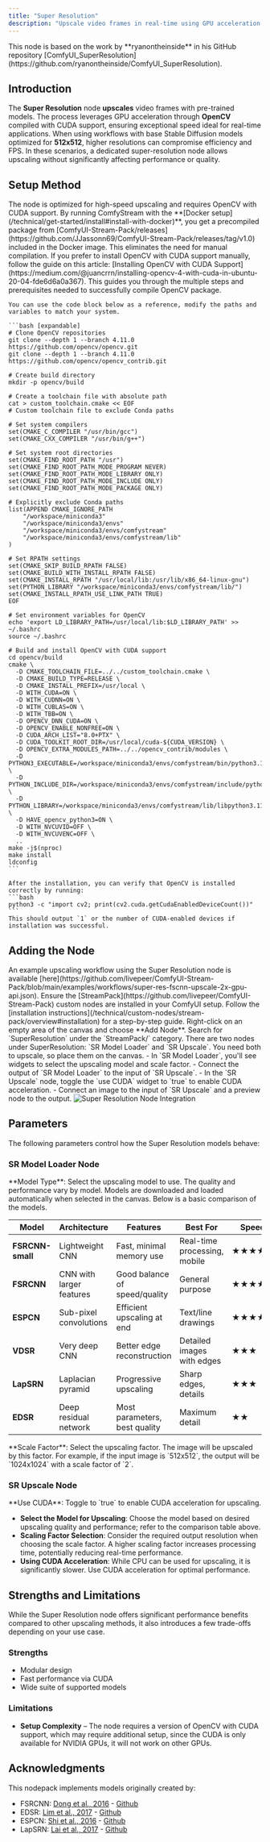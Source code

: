 ```yaml
---
title: "Super Resolution"
description: "Upscale video frames in real-time using GPU acceleration."
---
```


<Note>
  This node is based on the work by **ryanontheinside** in his GitHub repository [ComfyUI_SuperResolution](https://github.com/ryanontheinside/ComfyUI_SuperResolution).
</Note>

## Introduction

The **Super Resolution** node **upscales** video frames with pre-trained models. The process leverages GPU acceleration through **OpenCV** compiled with CUDA support,
 ensuring exceptional speed ideal for real-time applications. When using workflows with base Stable Diffusion models optimized for **512x512**, higher resolutions can compromise efficiency and FPS.
 In these scenarios, a dedicated super-resolution node allows upscaling without significantly affecting performance or quality.

## Setup Method

<Tabs>
  <Tab title="Docker Setup (Recommended)">
    The node is optimized for high-speed upscaling and requires OpenCV with CUDA support. By running ComfyStream with the **[Docker setup](/technical/get-started/install#install-with-docker)**, 
    you get a precompiled package from [ComfyUI-Stream-Pack/releases](https://github.com/JJassonn69/ComfyUI-Stream-Pack/releases/tag/v1.0) included in the Docker image. This eliminates the need for manual compilation.
  </Tab>
  <Tab title="Manual Installation (Advanced)">
    If you prefer to install OpenCV with CUDA support manually, follow the guide on this article: [Installing OpenCV with CUDA Support](https://medium.com/@juancrrn/installing-opencv-4-with-cuda-in-ubuntu-20-04-fde6d6a0a367).
    This guides you through the multiple steps and prerequisites needed to successfully compile OpenCV package.
    
    You can use the code block below as a reference, modify the paths and variables to match your system.

    ```bash [expandable]
    # Clone OpenCV repositories
    git clone --depth 1 --branch 4.11.0 https://github.com/opencv/opencv.git
    git clone --depth 1 --branch 4.11.0 https://github.com/opencv/opencv_contrib.git

    # Create build directory
    mkdir -p opencv/build

    # Create a toolchain file with absolute path
    cat > custom_toolchain.cmake << EOF
    # Custom toolchain file to exclude Conda paths
    
    # Set system compilers
    set(CMAKE_C_COMPILER "/usr/bin/gcc")
    set(CMAKE_CXX_COMPILER "/usr/bin/g++")
    
    # Set system root directories
    set(CMAKE_FIND_ROOT_PATH "/usr")
    set(CMAKE_FIND_ROOT_PATH_MODE_PROGRAM NEVER)
    set(CMAKE_FIND_ROOT_PATH_MODE_LIBRARY ONLY)
    set(CMAKE_FIND_ROOT_PATH_MODE_INCLUDE ONLY)
    set(CMAKE_FIND_ROOT_PATH_MODE_PACKAGE ONLY)
    
    # Explicitly exclude Conda paths
    list(APPEND CMAKE_IGNORE_PATH 
        "/workspace/miniconda3"
        "/workspace/miniconda3/envs"
        "/workspace/miniconda3/envs/comfystream"
        "/workspace/miniconda3/envs/comfystream/lib"
    )
    
    # Set RPATH settings
    set(CMAKE_SKIP_BUILD_RPATH FALSE)
    set(CMAKE_BUILD_WITH_INSTALL_RPATH FALSE)
    set(CMAKE_INSTALL_RPATH "/usr/local/lib:/usr/lib/x86_64-linux-gnu")
    set(PYTHON_LIBRARY "/workspace/miniconda3/envs/comfystream/lib/")
    set(CMAKE_INSTALL_RPATH_USE_LINK_PATH TRUE)
    EOF

    # Set environment variables for OpenCV
    echo 'export LD_LIBRARY_PATH=/usr/local/lib:$LD_LIBRARY_PATH' >> ~/.bashrc
    source ~/.bashrc

    # Build and install OpenCV with CUDA support
    cd opencv/build
    cmake \
      -D CMAKE_TOOLCHAIN_FILE=../../custom_toolchain.cmake \
      -D CMAKE_BUILD_TYPE=RELEASE \
      -D CMAKE_INSTALL_PREFIX=/usr/local \
      -D WITH_CUDA=ON \
      -D WITH_CUDNN=ON \
      -D WITH_CUBLAS=ON \
      -D WITH_TBB=ON \
      -D OPENCV_DNN_CUDA=ON \
      -D OPENCV_ENABLE_NONFREE=ON \
      -D CUDA_ARCH_LIST="8.0+PTX" \
      -D CUDA_TOOLKIT_ROOT_DIR=/usr/local/cuda-${CUDA_VERSION} \
      -D OPENCV_EXTRA_MODULES_PATH=../../opencv_contrib/modules \
      -D PYTHON3_EXECUTABLE=/workspace/miniconda3/envs/comfystream/bin/python3.11 \
      -D PYTHON_INCLUDE_DIR=/workspace/miniconda3/envs/comfystream/include/python3.11 \
      -D PYTHON_LIBRARY=/workspace/miniconda3/envs/comfystream/lib/libpython3.11.so \
      -D HAVE_opencv_python3=ON \
      -D WITH_NVCUVID=OFF \
      -D WITH_NVCUVENC=OFF \
      ..
    make -j$(nproc)
    make install
    ldconfig
    ```

    After the installation, you can verify that OpenCV is installed correctly by running:
    ```bash
    python3 -c "import cv2; print(cv2.cuda.getCudaEnabledDeviceCount())"
    ```
    This should output `1` or the number of CUDA-enabled devices if installation was successful.
  </Tab>
</Tabs>

## Adding the Node

<Note>
  An example upscaling workflow using the Super Resolution node is available
  [here](https://github.com/livepeer/ComfyUI-Stream-Pack/blob/main/examples/workflows/super-res-fscnn-upscale-2x-gpu-api.json).
</Note>

<Steps>
  <Step title="Install the StreamPack Nodes">
    Ensure the [StreamPack](https://github.com/livepeer/ComfyUI-Stream-Pack) custom nodes are installed in your ComfyUI setup. Follow the [installation instructions](/technical/custom-nodes/stream-pack/overview#installation) for a step-by-step guide.
  </Step>
  <Step title="Open the ComfyUI Graph Editor">
    Right-click on an empty area of the canvas and choose **Add Node**.
  </Step>
  <Step title="Find the Super Resolution Nodes">
    Search for `SuperResolution` under the `StreamPack/` category.
  </Step>
  <Step title="Place it in the Workflow">
    There are two nodes under SuperResolution: `SR Model Loader` and `SR Upscale`. You need both to upscale, so place them on the canvas.
  </Step>
  <Step title="Connect Inputs and Configure Parameters">
    - In `SR Model Loader`, you'll see widgets to select the upscaling model and scale factor.
    - Connect the output of `SR Model Loader` to the input of `SR Upscale`.
    - In the `SR Upscale` node, toggle the `use CUDA` widget to `true` to enable CUDA acceleration.
    - Connect an image to the input of `SR Upscale` and a preview node to the output.
  </Step>
</Steps>

<Frame caption="Minimal Super Resolution Node Implementation">
  <img
    src="/images/stream-pack/super-resolution/super-resolution-node-image.png"
    alt="Super Resolution Node Integration"
  />
</Frame>

## Parameters

The following parameters control how the Super Resolution models behave:

### SR Model Loader Node

<ParamField path="model_type" type="string">
  **Model Type**: Select the upscaling model to use. The quality and performance vary by model. Models are downloaded and loaded automatically when selected in the canvas. Below is a basic comparison of the models.
</ParamField>

| Model | Architecture | Features | Best For | Speed | Quality |
|-------|--------------|----------|----------|-------|---------|
| **FSRCNN-small** | Lightweight CNN | Fast, minimal memory use | Real-time processing, mobile | ★★★★★ | ★★ |
| **FSRCNN** | CNN with larger features | Good balance of speed/quality | General purpose | ★★★★ | ★★★ |
| **ESPCN** | Sub-pixel convolutions | Efficient upscaling at end | Text/line drawings | ★★★★ | ★★★ |
| **VDSR** | Very deep CNN | Better edge reconstruction | Detailed images with edges | ★★★ | ★★★★ |
| **LapSRN** | Laplacian pyramid | Progressive upscaling | Sharp edges, details | ★★★ | ★★★★ |
| **EDSR** | Deep residual network | Most parameters, best quality | Maximum detail | ★★ | ★★★★★ |

<ParamField path="scale_factor" type="integer">
  **Scale Factor**: Select the upscaling factor. The image will be upscaled by this factor. For example, if the input image is `512x512`, the output will be `1024x1024` with a scale factor of `2`.
</ParamField>

### SR Upscale Node

<ParamField path="use_CUDA" type="boolean">
  **Use CUDA**: Toggle to `true` to enable CUDA acceleration for upscaling.
</ParamField>

<Accordion title="Tips for Tuning and Best Practices">

- **Select the Model for Upscaling**: Choose the model based on desired upscaling quality and performance; refer to the comparison table above.
- **Scaling Factor Selection**: Consider the required output resolution when choosing the scale factor. A higher scaling factor increases processing time, potentially reducing real-time performance.
- **Using CUDA Acceleration**: While CPU can be used for upscaling, it is significantly slower. Use CUDA acceleration for optimal performance.

</Accordion>

## Strengths and Limitations

While the Super Resolution node offers significant performance benefits compared to other upscaling methods, it also introduces a few trade-offs depending on your use case.

### Strengths

- Modular design
- Fast performance via CUDA
- Wide suite of supported models

### Limitations

- **Setup Complexity** – The node requires a version of OpenCV with CUDA support, which may require additional setup, since the CUDA is only available for NVIDIA GPUs, it will not work on other GPUs.

## Acknowledgments

<Accordion title="Credits">

This nodepack implements models originally created by:

- FSRCNN: [Dong et al., 2016](https://mmlab.ie.cuhk.edu.hk/projects/FSRCNN.html) - [Github](https://github.com/ryanontheinside/FSRCNN_Tensorflow)
- EDSR: [Lim et al., 2017](https://arxiv.org/abs/1707.02921) - [Github](https://github.com/ryanontheinside/EDSR_Tensorflow)
- ESPCN: [Shi et al., 2016](https://arxiv.org/abs/1609.05158) - [Github](https://github.com/ryanontheinside/TF-ESPCN)
- LapSRN: [Lai et al., 2017](https://arxiv.org/abs/1710.01992) - [Github](https://github.com/ryanontheinside/TF-LapSRN)
</Accordion>
